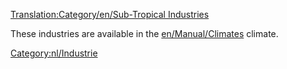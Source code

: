 [[Translation:Category/en/Sub-Tropical Industries]]

These industries are available in the [[en/Manual/Climates]] climate.

[[Category:nl/Industrie]]